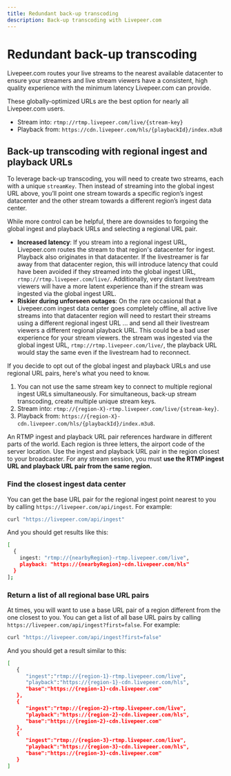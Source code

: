 ```yaml
---
title: Redundant back-up transcoding
description: Back-up transcoding with Livepeer.com
---
```


# Redundant back-up transcoding

Livepeer.com routes your live streams to the nearest available datacenter to
ensure your streamers and live stream viewers have a consistent, high quality
experience with the minimum latency Livepeer.com can provide.

These globally-optimized URLs are the best option for nearly all Livepeer.com
users.

- Stream into: `rtmp://rtmp.livepeer.com/live/{stream-key}`
- Playback from: `https://cdn.livepeer.com/hls/{playbackId}/index.m3u8`

## Back-up transcoding with regional ingest and playback URLs

To leverage back-up transcoding, you will need to create two streams, each with
a unique `streamKey`. Then instead of streaming into the global ingest URL
above, you’ll point one stream towards a specific region’s ingest datacenter and
the other stream towards a different region’s ingest data center.

While more control can be helpful, there are downsides to forgoing the global
ingest and playback URLs and selecting a regional URL pair.

- **Increased latency**: If you stream into a regional ingest URL, Livepeer.com
  routes the stream to that region's datacenter for ingest. Playback also
  originates in that datacenter. If the livestreamer is far away from that
  datacenter region, this will introduce latency that could have been avoided if
  they streamed into the global ingest URL, `rtmp://rtmp.livepeer.com/live/`.
  Additionally, very distant livestream viewers will have a more latent
  experience than if the stream was ingested via the global ingest URL.
- **Riskier during unforseen outages**: On the rare occasional that a
  Livepeer.com ingest data center goes completely offline, all active live
  streams into that datacenter region will need to restart their streams using a
  different regional ingest URL ... and send all their livestream viewers a
  different regional playback URL. This could be a bad user experience for your
  stream viewers. the stream was ingested via the global ingest URL,
  `rtmp://rtmp.livepeer.com/live/`, the playback URL would stay the same even if
  the livestream had to reconnect.

If you decide to opt out of the global ingest and playback URLs and use regional
URL pairs, here's what you need to know.

1. You can not use the same stream key to connect to multiple regional ingest
   URLs simultaneously. For simultaneous, back-up stream transcoding, create
   multiple unique stream keys.
2. Stream into: `rtmp://{region-X}-rtmp.livepeer.com/live/{stream-key}`.
3. Playback from:
   `https://{region-X}-cdn.livepeer.com/hls/{playbackId}/index.m3u8`.

An RTMP ingest and playback URL pair references hardware in different parts of
the world. Each region is three letters, the airport code of the server
location. Use the ingest and playback URL pair in the region closest to your
broadcaster. For any stream session, you must **use the RTMP ingest URL and
playback URL pair from the same region.**

### Find the closest ingest data center

You can get the base URL pair for the regional ingest point nearest to you by
calling `https://livepeer.com/api/ingest`. For example:

```bash
curl "https://livepeer.com/api/ingest"
```

And you should get results like this:

```bash
[
  {
    ingest: "rtmp://{nearbyRegion}-rtmp.livepeer.com/live",
    playback: "https://{nearbyRegion}-cdn.livepeer.com/hls"
  }
];
```

### Return a list of all regional base URL pairs

At times, you will want to use a base URL pair of a region different from the
one closest to you. You can get a list of all base URL pairs by calling
`https://livepeer.com/api/ingest?first=false`. For example:

```bash
curl "https://livepeer.com/api/ingest?first=false"
```

And you should get a result similar to this:

```bash
[
   {
      "ingest":"rtmp://{region-1}-rtmp.livepeer.com/live",
      "playback":"https://{region-1}-cdn.livepeer.com/hls",
      "base":"https://{region-1}-cdn.livepeer.com"
   },
   {
      "ingest":"rtmp://{region-2}-rtmp.livepeer.com/live",
      "playback":"https://{region-2}-cdn.livepeer.com/hls",
      "base":"https://{region-2}-cdn.livepeer.com"
   },
   {
      "ingest":"rtmp://{region-3}-rtmp.livepeer.com/live",
      "playback":"https://{region-3}-cdn.livepeer.com/hls",
      "base":"https://{region-3}-cdn.livepeer.com"
   }
]
```
